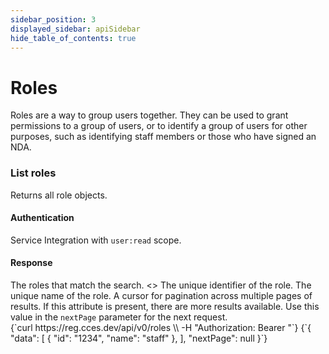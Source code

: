 ```yaml
---
sidebar_position: 3
displayed_sidebar: apiSidebar
hide_table_of_contents: true
---
```


# Roles

<splitColumn>
  <div>
    Roles are a way to group users together. They can be used to grant permissions to a group of users, or to identify a group of users for other purposes, such as identifying staff members or those who have signed an NDA.
  </div>
  <restList>
    <restElement method='GET' path='/api/v0/roles' anchor='list roles' />
  </restList>
</splitColumn>

### List roles
<splitColumn>
  <div>
    <p>Returns all role objects.</p>
    <h4>Authentication</h4>
    <div>
      <link to="/docs/api/gettingstarted/oauth">Service Integration</link> with <code>user:read</code> scope.
    </div>
    <div style={{ marginBottom: '1.5rem' }} />
    <h4>Response</h4>
    <parentAttribute id="su-resp-data" name="data" type="Array of Role" response optional>
      <span>The roles that match the search.</span>
      <>
        <attribute id="su-resp-id" name="id" type="string" response>
          The unique identifier of the role.
        </attribute>
        <attribute id="su-resp-name" name="name" type="string" response>
          The unique name of the role.
        </attribute>
      </>
    </parentAttribute>
    <attribute id="su-resp-nextPage" name="nextPage" type="string" response optional>
      A cursor for pagination across multiple pages of results. If this attribute is present, there are more results available. Use this value in the <code>nextPage</code> parameter for the next request.
    </attribute>
  </div>
  <div>
    <exampleBox method='GET' header='/api/v0/roles' headerSubText='cURL'>
      {`curl https://reg.cces.dev/api/v0/roles \\
  -H "Authorization: Bearer <token>"`}
    </exampleBox>
    <exampleBox header='Response' headerSubText='application/json'>
      {`{
  "data": [
    {
      "id": "1234",
      "name": "staff"
    },
  ],
  "nextPage": null
}`}
    </exampleBox>
  </div>
</splitColumn>
